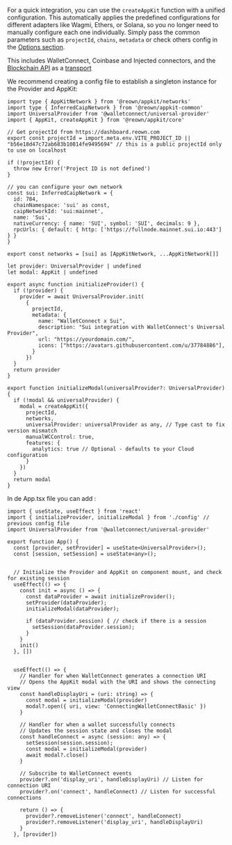 For a quick integration, you can use the `createAppKit` function with a unified configuration. 
This automatically applies the predefined configurations for different adapters like Wagmi, Ethers, or Solana,
 so you no longer need to manually configure each one individually. 
 Simply pass the common parameters such as `projectId`, `chains`, `metadata` or check others config in the [Options section](options). 

This includes WalletConnect, Coinbase and Injected connectors, and the [Blockchain API](../../../../cloud/blockchain-api) as a [transport](https://wagmi.sh/core/api/createConfig#transports)

We recommend creating a config file to establish a singleton instance for the Provider and AppKit:

```tsx
import type { AppKitNetwork } from '@reown/appkit/networks'
import type { InferredCaipNetwork } from '@reown/appkit-common'
import UniversalProvider from '@walletconnect/universal-provider'
import { AppKit, createAppKit } from '@reown/appkit/core'

// Get projectId from https://dashboard.reown.com
export const projectId = import.meta.env.VITE_PROJECT_ID || "b56e18d47c72ab683b10814fe9495694" // this is a public projectId only to use on localhost

if (!projectId) {
  throw new Error('Project ID is not defined')
}

// you can configure your own network
const sui: InferredCaipNetwork = {
  id: 784,
  chainNamespace: 'sui' as const,
  caipNetworkId: 'sui:mainnet',
  name: 'Sui',
  nativeCurrency: { name: 'SUI', symbol: 'SUI', decimals: 9 },
  rpcUrls: { default: { http: ['https://fullnode.mainnet.sui.io:443'] } }
}

export const networks = [sui] as [AppKitNetwork, ...AppKitNetwork[]]

let provider: UniversalProvider | undefined
let modal: AppKit | undefined

export async function initializeProvider() {
  if (!provider) {
    provider = await UniversalProvider.init(
      { 
        projectId, 
        metadata: {
          name: "WalletConnect x Sui",
          description: "Sui integration with WalletConnect's Universal Provider",
          url: "https://yourdomain.com/",
          icons: ["https://avatars.githubusercontent.com/u/37784886"],
        }
      })
  }
  return provider
}

export function initializeModal(universalProvider?: UniversalProvider) {
  if (!modal && universalProvider) {
    modal = createAppKit({
      projectId,
      networks,
      universalProvider: universalProvider as any, // Type cast to fix version mismatch
      manualWCControl: true,
      features: {
        analytics: true // Optional - defaults to your Cloud configuration
      }
    })
  }
  return modal
}
```

In de App.tsx file you can add :

```tsx
import { useState, useEffect } from 'react'
import { initializeProvider, initializeModal } from './config' // previous config file
import UniversalProvider from '@walletconnect/universal-provider'

export function App() {
  const [provider, setProvider] = useState<UniversalProvider>();
  const [session, setSession] = useState<any>();

  
  // Initialize the Provider and AppKit on component mount, and check for existing session
  useEffect(() => {
    const init = async () => {
      const dataProvider = await initializeProvider();
      setProvider(dataProvider);
      initializeModal(dataProvider);

      if (dataProvider.session) { // check if there is a session
        setSession(dataProvider.session);
      }
    }
    init()
  }, [])


  useEffect(() => {
    // Handler for when WalletConnect generates a connection URI
    // Opens the AppKit modal with the URI and shows the connecting view
    const handleDisplayUri = (uri: string) => {
      const modal = initializeModal(provider)
      modal?.open({ uri, view: 'ConnectingWalletConnectBasic' })
    }

    // Handler for when a wallet successfully connects
    // Updates the session state and closes the modal
    const handleConnect = async (session: any) => {
      setSession(session.session);
      const modal = initializeModal(provider)
      await modal?.close()
    }

    // Subscribe to WalletConnect events
    provider?.on('display_uri', handleDisplayUri) // Listen for connection URI
    provider?.on('connect', handleConnect) // Listen for successful connections

    return () => {
      provider?.removeListener('connect', handleConnect)
      provider?.removeListener('display_uri', handleDisplayUri)
    }
  }, [provider])
```
